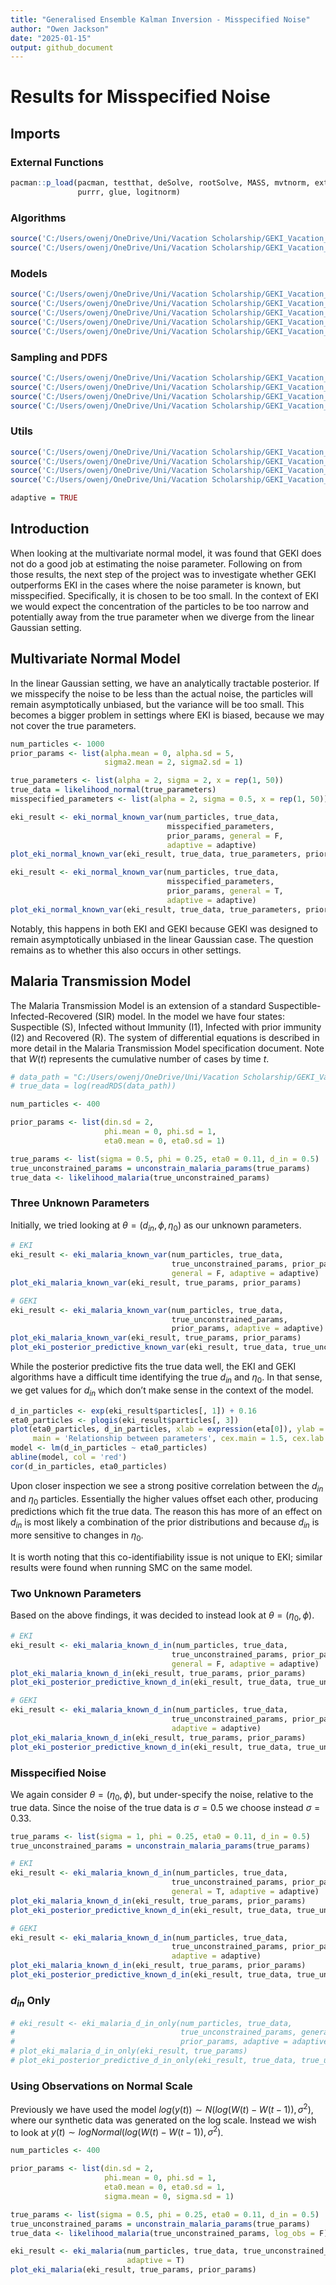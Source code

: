 ```yaml
---
title: "Generalised Ensemble Kalman Inversion - Misspecified Noise"
author: "Owen Jackson"
date: "2025-01-15"
output: github_document
---
```


# Results for Misspecified Noise

## Imports

### External Functions

```r
pacman::p_load(pacman, testthat, deSolve, rootSolve, MASS, mvtnorm, extraDistr, 
               purrr, glue, logitnorm)
```

### Algorithms

```r
source('C:/Users/owenj/OneDrive/Uni/Vacation Scholarship/GEKI_Vacation_Scholarship/src/eki.R')
source('C:/Users/owenj/OneDrive/Uni/Vacation Scholarship/GEKI_Vacation_Scholarship/src/eki_known_noise.R')
```

### Models

```r
source('C:/Users/owenj/OneDrive/Uni/Vacation Scholarship/GEKI_Vacation_Scholarship/src/models/eki_malaria.R')
source('C:/Users/owenj/OneDrive/Uni/Vacation Scholarship/GEKI_Vacation_Scholarship/src/models/eki_malaria_known_var.R')
source('C:/Users/owenj/OneDrive/Uni/Vacation Scholarship/GEKI_Vacation_Scholarship/src/models/eki_malaria_known_d_in.R')
source('C:/Users/owenj/OneDrive/Uni/Vacation Scholarship/GEKI_Vacation_Scholarship/src/models/eki_malaria_d_in_only.R')
source('C:/Users/owenj/OneDrive/Uni/Vacation Scholarship/GEKI_Vacation_Scholarship/src/models/eki_normal_known_var.R')
```

### **Sampling and PDFS**

```r
source('C:/Users/owenj/OneDrive/Uni/Vacation Scholarship/GEKI_Vacation_Scholarship/src/pdfs/pdfs_normal.R')
source('C:/Users/owenj/OneDrive/Uni/Vacation Scholarship/GEKI_Vacation_Scholarship/src/samples/samples_normal.R')
source('C:/Users/owenj/OneDrive/Uni/Vacation Scholarship/GEKI_Vacation_Scholarship/src/pdfs/pdfs_malaria.R')
source('C:/Users/owenj/OneDrive/Uni/Vacation Scholarship/GEKI_Vacation_Scholarship/src/samples/samples_malaria.R')
```

### Utils

```r
source('C:/Users/owenj/OneDrive/Uni/Vacation Scholarship/GEKI_Vacation_Scholarship/src/utils/eki_helper.R')
source('C:/Users/owenj/OneDrive/Uni/Vacation Scholarship/GEKI_Vacation_Scholarship/src/utils/tempering.R')
source('C:/Users/owenj/OneDrive/Uni/Vacation Scholarship/GEKI_Vacation_Scholarship/results/plots_normal.R')
source('C:/Users/owenj/OneDrive/Uni/Vacation Scholarship/GEKI_Vacation_Scholarship/results/plots_malaria.R')
```

```r
adaptive = TRUE
```

## Introduction

When looking at the multivariate normal model, it was found that GEKI does not do a good job at estimating the noise parameter. Following on from those results, the next step of the project was to investigate whether GEKI outperforms EKI in the cases where the noise parameter is known, but misspecified. Specifically, it is chosen to be too small. In the context of EKI we would expect the concentration of the particles to be too narrow and potentially away from the true parameter when we diverge from the linear Gaussian setting.

## Multivariate Normal Model

In the linear Gaussian setting, we have an analytically tractable posterior. If we misspecify the noise to be less than the actual noise, the particles will remain asymptotically unbiased, but the variance will be too small. This becomes a bigger problem in settings where EKI is biased, because we may not cover the true parameters.

```r
num_particles <- 1000
prior_params <- list(alpha.mean = 0, alpha.sd = 5, 
                     sigma2.mean = 2, sigma2.sd = 1)

true_parameters <- list(alpha = 2, sigma = 2, x = rep(1, 50))
true_data = likelihood_normal(true_parameters)
misspecified_parameters <- list(alpha = 2, sigma = 0.5, x = rep(1, 50))

eki_result <- eki_normal_known_var(num_particles, true_data, 
                                   misspecified_parameters, 
                                   prior_params, general = F, 
                                   adaptive = adaptive)
plot_eki_normal_known_var(eki_result, true_data, true_parameters, prior_params)

eki_result <- eki_normal_known_var(num_particles, true_data, 
                                   misspecified_parameters, 
                                   prior_params, general = T,
                                   adaptive = adaptive)
plot_eki_normal_known_var(eki_result, true_data, true_parameters, prior_params)
```

Notably, this happens in both EKI and GEKI because GEKI was designed to remain asymptotically unbiased in the linear Gaussian case. The question remains as to whether this also occurs in other settings.

## Malaria Transmission Model

The Malaria Transmission Model is an extension of a standard Suspectible-Infected-Recovered (SIR) model. In the model we have four states: Suspectible (S), Infected without Immunity (I1), Infected with prior immunity (I2) and Recovered (R). The system of differential equations is described in more detail in the Malaria Transmission Model specification document. Note that $W(t)$ represents the cumulative number of cases by time $t$.

```r
# data_path = "C:/Users/owenj/OneDrive/Uni/Vacation Scholarship/GEKI_Vacation_Scholarship/data/Malariah_data.rds"
# true_data = log(readRDS(data_path))

num_particles <- 400

prior_params <- list(din.sd = 2,
                     phi.mean = 0, phi.sd = 1,
                     eta0.mean = 0, eta0.sd = 1)

true_params <- list(sigma = 0.5, phi = 0.25, eta0 = 0.11, d_in = 0.5)
true_unconstrained_params = unconstrain_malaria_params(true_params)
true_data <- likelihood_malaria(true_unconstrained_params)
```

### Three Unknown Parameters

Initially, we tried looking at $\theta = (d_{in}, \phi, \eta_0)$ as our unknown parameters.

```r
# EKI
eki_result <- eki_malaria_known_var(num_particles, true_data, 
                                    true_unconstrained_params, prior_params, 
                                    general = F, adaptive = adaptive)
plot_eki_malaria_known_var(eki_result, true_params, prior_params)

```

```r
# GEKI
eki_result <- eki_malaria_known_var(num_particles, true_data, 
                                    true_unconstrained_params, 
                                    prior_params, adaptive = adaptive)
plot_eki_malaria_known_var(eki_result, true_params, prior_params)
plot_eki_posterior_predictive_known_var(eki_result, true_data, true_unconstrained_params)
```

While the posterior predictive fits the true data well, the EKI and GEKI algorithms have a difficult time identifying the true $d_{in}$ and $\eta_0$. In that sense, we get values for $d_{in}$ which don't make sense in the context of the model.

```r
d_in_particles <- exp(eki_result$particles[, 1]) + 0.16
eta0_particles <- plogis(eki_result$particles[, 3])
plot(eta0_particles, d_in_particles, xlab = expression(eta[0]), ylab = expression(d[inf]),
     main = 'Relationship between parameters', cex.main = 1.5, cex.lab = 1.2)
model <- lm(d_in_particles ~ eta0_particles)
abline(model, col = 'red')
cor(d_in_particles, eta0_particles)
```

Upon closer inspection we see a strong positive correlation between the $d_{in}$ and $\eta_0$ particles. Essentially the higher values offset each other, producing predictions which fit the true data. The reason this has more of an effect on $d_{in}$ is most likely a combination of the prior distributions and because $d_{in}$ is more sensitive to changes in $\eta_0$.

It is worth noting that this co-identifiability issue is not unique to EKI; similar results were found when running SMC on the same model.

### Two Unknown Parameters

Based on the above findings, it was decided to instead look at $\theta = (\eta_0, \phi)$.

```r
# EKI
eki_result <- eki_malaria_known_d_in(num_particles, true_data, 
                                    true_unconstrained_params, prior_params, 
                                    general = F, adaptive = adaptive)
plot_eki_malaria_known_d_in(eki_result, true_params, prior_params)
plot_eki_posterior_predictive_known_d_in(eki_result, true_data, true_unconstrained_params)
```

```r
# GEKI
eki_result <- eki_malaria_known_d_in(num_particles, true_data, 
                                    true_unconstrained_params, prior_params, 
                                    adaptive = adaptive)
plot_eki_malaria_known_d_in(eki_result, true_params, prior_params)
plot_eki_posterior_predictive_known_d_in(eki_result, true_data, true_unconstrained_params)
```

### Misspecified Noise

We again consider $\theta = (\eta_0, \phi)$, but under-specify the noise, relative to the true data. Since the noise of the true data is $\sigma = 0.5$ we choose instead $\sigma = 0.33$.

```r
true_params <- list(sigma = 1, phi = 0.25, eta0 = 0.11, d_in = 0.5)
true_unconstrained_params = unconstrain_malaria_params(true_params)
```

```r
# EKI
eki_result <- eki_malaria_known_d_in(num_particles, true_data, 
                                    true_unconstrained_params, prior_params, 
                                    general = T, adaptive = adaptive)
plot_eki_malaria_known_d_in(eki_result, true_params, prior_params)
plot_eki_posterior_predictive_known_d_in(eki_result, true_data, true_unconstrained_params)
```

```r
# GEKI
eki_result <- eki_malaria_known_d_in(num_particles, true_data, 
                                    true_unconstrained_params, prior_params, 
                                    adaptive = adaptive)
plot_eki_malaria_known_d_in(eki_result, true_params, prior_params)
plot_eki_posterior_predictive_known_d_in(eki_result, true_data, true_unconstrained_params)
```

### $d_{in}$ Only

```r
# eki_result <- eki_malaria_d_in_only(num_particles, true_data, 
#                                     true_unconstrained_params, general = F,
#                                     prior_params, adaptive = adaptive)
# plot_eki_malaria_d_in_only(eki_result, true_params)
# plot_eki_posterior_predictive_d_in_only(eki_result, true_data, true_unconstrained_params)
```

### Using Observations on Normal Scale

Previously we have used the model $log(y(t)) \sim N(log(W(t)-W(t-1)), \sigma^2)$, where our synthetic data was generated on the log scale. Instead we wish to look at $y(t) \sim logNormal(log(W(t)-W(t-1)), \sigma^2)$.

```r
num_particles <- 400

prior_params <- list(din.sd = 2,
                     phi.mean = 0, phi.sd = 1,
                     eta0.mean = 0, eta0.sd = 1,
                     sigma.mean = 0, sigma.sd = 1)

true_params <- list(sigma = 0.5, phi = 0.25, eta0 = 0.11, d_in = 0.5)
true_unconstrained_params = unconstrain_malaria_params(true_params)
true_data <- likelihood_malaria(true_unconstrained_params, log_obs = F)
```

```r
eki_result <- eki_malaria(num_particles, true_data, true_unconstrained_params, prior_params, 
                          adaptive = T)
plot_eki_malaria(eki_result, true_params, prior_params)
```
